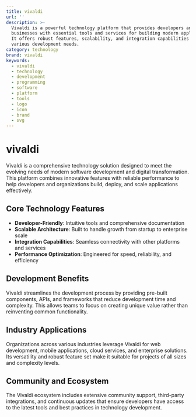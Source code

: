 ```yaml
---
title: vivaldi
url: ''
description: >-
  Vivaldi is a powerful technology platform that provides developers and
  businesses with essential tools and services for building modern applications.
  It offers robust features, scalability, and integration capabilities for
  various development needs.
category: technology
brand: vivaldi
keywords:
  - vivaldi
  - technology
  - development
  - programming
  - software
  - platform
  - tools
  - logo
  - icon
  - brand
  - svg
---
```


# vivaldi

Vivaldi is a comprehensive technology solution designed to meet the evolving needs of modern software development and digital transformation. This platform combines innovative features with reliable performance to help developers and organizations build, deploy, and scale applications effectively.

## Core Technology Features

- **Developer-Friendly**: Intuitive tools and comprehensive documentation
- **Scalable Architecture**: Built to handle growth from startup to enterprise scale
- **Integration Capabilities**: Seamless connectivity with other platforms and services
- **Performance Optimization**: Engineered for speed, reliability, and efficiency

## Development Benefits

Vivaldi streamlines the development process by providing pre-built components, APIs, and frameworks that reduce development time and complexity. This allows teams to focus on creating unique value rather than reinventing common functionality.

## Industry Applications

Organizations across various industries leverage Vivaldi for web development, mobile applications, cloud services, and enterprise solutions. Its versatility and robust feature set make it suitable for projects of all sizes and complexity levels.

## Community and Ecosystem

The Vivaldi ecosystem includes extensive community support, third-party integrations, and continuous updates that ensure developers have access to the latest tools and best practices in technology development.
